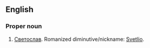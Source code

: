 ==English==

===Proper noun===
{{wikipedia|lang=bg|Светослав}}
{{en-proper noun}}

# {{given name|male|A=A romanization of the [[Bulgarian]]|from=Slavonic}} [[Светослав]].  Romanized diminutive/nickname: [[Svetlio]].